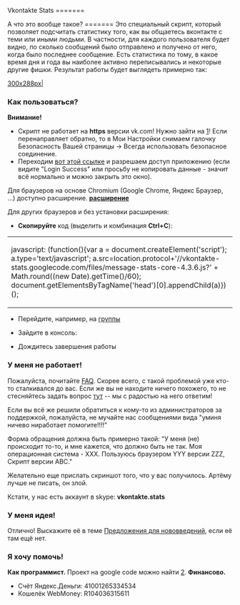 Vkontakte Stats
=======

А что это вообще такое?
=======
Это специальный скрипт, который позволяет подсчитать статистику того, как вы общаетесь вконтакте с теми или иными людьми. В частности, для каждого пользователя будет видно, по сколько сообщений было отправлено и получено от него, когда было последнее сообщение. Есть статистика по тому, в какое время дня и года вы наиболее активно переписывались и некоторые другие фишки. Результат работы будет выглядеть примерно так: 

[[photo-21792535_200622504|300x288px| ]] 

=== Как пользоваться? ===

'''Внимание!'''

* Скрипт не работает на '''https''' версии vk.com! Нужно зайти на [http://vk.com]! Если перенаправляет обратно, то в Мои Настройки снимаем галочку Безопасность Вашей страницы -> Всегда использовать безопасное соединение.
* Переходим [http://oauth.vk.com/authorize?client_id=2045168&scope=6144&redirect_uri=http://oauth.vk.com/blank.html&display=popup&response_type=token|по вот этой ссылке] и разрешаем доступ приложению (если видите "Login Success" или просьбу не копировать данные - значит всё нормально и можно закрыть это окно). 

Для браузеров на основе Chromium (Google Chrome, Яндекс Браузер, ...) доступно расширение. '''[https://chrome.google.com/webstore/detail/vkontakte-stats/ddhabjcagfbajoienelficconoekfmae|Установить расширение]'''

Для других браузеров и без установки расширения:

* '''Скопируйте''' код (выделить и комбинация '''Ctrl+C'''): 

{|
|-
|javascript: (function(){var a = document.createElement('script'); a.type='text/javascript'; a.src=location.protocol+'//vkontakte-stats.googlecode.com/files/message-stats-core-4.3.6.js?' + Math.round((new Date).getTime()/60); document.getElementsByTagName('head')[0].appendChild(a)})();
|} 
* Перейдите, например, на [http://vk.com/vkstats|страницу группы] 

* Зайдите в консоль:

{{Hider|Firefox
1) Нажимаете сочетание '''Ctrl+Shift+K''' (Cmd+Alt+K для Mac OS)
2) В строчку с символом ">" в начало вставляете скрипт ('''Ctrl+V''')
3) Жмёте '''Enter'''
}}
{{Hider|Chrome
1) Нажимаете сочетание '''Ctrl+Shift+J''' (Cmd+Alt+J для Mac OS)
2) В строчку с символом ">" в начало вставляете скрипт ('''Ctrl+V''')
3) Жмёте '''Enter'''
}}
{{Hider|Opera
1) Нажимаете сочетание '''Ctrl+Shift+I'''
2) Переходим в открыышихся инструментах  на вкладку "Консоль"
3) В строчку с символом ">>>" в начало вставляете скрипт ('''Ctrl+V''')
4) Жмёте '''Enter''' (или Ctrl+Enter, если Enter не сработал)
}}

* Дождитесь завершения работы  

===У меня не работает! ===
Пожалуйста, почитайте [[topic21792535_23744733|FAQ]]. Скорее всего, с такой проблемой уже кто-то сталкивался до вас. Если же вы не находите ничего похожего, то не стесняйтесь задать вопрос [[topic21792535_23668676|тут]] -- мы с радостью на него ответим! 

Если вы всё же решили обратиться к кому-то из администраторов за поддержкой, пожалуйста, не мучайте нас сообщениями вида "уминя ничево ниработает помогите!!!!" 

Форма обращения должна быть примерно такой: "У меня (не) происходит то-то, и мне кажется, что должно быть не так. Моя операционная система - ХХХ. Пользуюсь браузером YYY версии ZZZ, Скрипт версии ABC." 

Желательно еще прислать скриншот того, что у вас получилось. 
Артёму лучше не писать, он злой. 

Кстати, у нас есть аккаунт в skype: '''vkontakte.stats''' 

===У меня идея! ===
Отлично! Выскажите её в теме [[topic21792535_23668678|Предложения для нововведений]], если её там ещё нет. 

===Я хочу помочь! ===
'''Как программист.''' Проект на google code можно найти [http://code.google.com/p/vkontakte-stats/|здесь].
'''Финансово.'''
* Счёт Яндекс.Деньги: 41001265334534
* Кошелёк WebMoney: R104036315611

